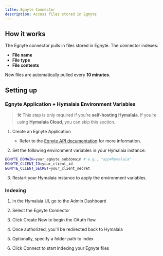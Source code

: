 ```yaml
---
title: Egnyte Connector
description: Access files stored in Egnyte
---
```


## How it works

The Egnyte connector pulls in files stored in Egnyte. The connector indexes:

- **File name**
- **File type**
- **File contents**

New files are automatically pulled every **10 minutes**.

## Setting up

### Egnyte Application + Hymalaia Environment Variables

> 🛠️ This step is only required if you’re **self-hosting Hymalaia**. If you’re using **Hymalaia Cloud**, you can skip this section.

1. Create an Egnyte Application  
   - Refer to the [Egnyte API documentation](https://developers.egnyte.com/docs) for more information.

2. Set the following environment variables in your Hymalaia instance:

```bash
EGNYTE_DOMAIN=your_egnyte_subdomain # e.g., "app4hymalaia"
EGNYTE_CLIENT_ID=your_client_id
EGNYTE_CLIENT_SECRET=your_client_secret
```

3. Restart your Hymalaia instance to apply the environment variables.

### Indexing

1. In the Hymalaia UI, go to the Admin Dashboard

2. Select the Egnyte Connector

3. Click Create New to begin the OAuth flow

4. Once authorized, you'll be redirected back to Hymalaia

5. Optionally, specify a folder path to index

6. Click Connect to start indexing your Egnyte files